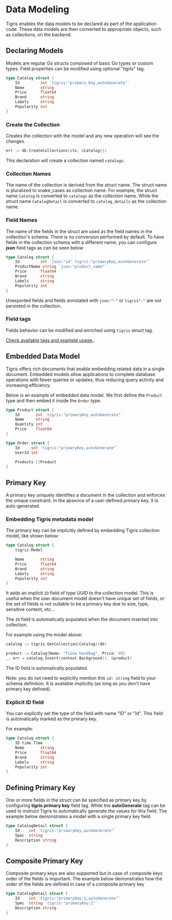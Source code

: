 # Data Modeling

Tigris enables the data models to be declared as part of the
application code. These data models are then converted to appropriate
objects, such as collections, on the backend.

## Declaring Models

Models are regular Go structs composed of basic Go types or custom types.
Field properties can be modified using optional "tigris" tag.

```go
type Catalog struct {
	Id         int `tigris:"primary_key,autoGenerate"`
	Name       string
	Price      float64
	Brand      string
	Labels     string
	Popularity int
}
```

### Create the Collection

Creates the collection with the model and any new operation will see the changes.

```go
err := db.CreateCollections(ctx, &Catalog{})
```

This declaration will create a collection named `catalogs`.

### Collection Names

The name of the collection is derived from the struct name. The struct
name is pluralized to snake_cases as collection name. For example, the
struct name `Catalog` is converted to `catalogs` as the collection name. While
the struct name `CatalogDetail` is converted to `catalog_details` as the
collection name.

### Field Names

The name of the fields in the struct are used as the field names in the
collection's schema. There is no conversion performed by default. To have
fields in the collection schema with a different name, you can configure
**json** field tags as can be seen below

```go
type Catalog struct {
	Id         int `json:"id" tigris:"primaryKey,autoGenerate"`
	ProductName string `json:"product_name"`
	Price      float64
	Brand      string
	Labels     string
	Popularity int
}
```

Unexported fields and fields annotated with `json:"-"` or `tigris"-"` are
not persisted in the collection.

### Field tags

Fields behavior can be modified and enriched using `tigris` struct tag.

[Check available tags and example usage.](#field-tags).

## Embedded Data Model

Tigris offers rich documents that enable embedding related data in a single
document. Embedded models allow applications to complete database operations
with fewer queries or updates, thus reducing query activity and increasing
efficiency.

Below is an example of embedded data model. We first define the `Product`
type and then embed it inside the `Order` type.

```go
type Product struct {
	Id       int `tigris:"primaryKey,autoGenerate"`
	Name     string
	Quantity int
	Price    float64
}

type Order struct {
	Id     int `tigris:"primaryKey,autoGenerate"`
	UserId int

	Products []Product
}
```

## Primary Key

A primary key uniquely identifies a document in the collection and enforces
the unique constraint. In the absence of a user-defined primary key, it is
auto-generated.

### Embedding Tigris metadata model

The primary key can be implicitly defined by embedding Tigris collection model,
like shown below:

```go
type Catalog struct {
    tigris.Model

	Name       string
	Price      float64
	Brand      string
	Labels     string
	Popularity int
}
```

It adds an implicit `ID` field of type UUID to the collection model.
This is useful when the user document model doesn't have unique set of fields,
or the set of fields is not suitable to be a primary key due to size, type,
sensitive content, etc...

The `ID` field is automatically populated when the document inserted into collection.

For example using the model above:

```go
catalog := tigris.GetCollection[Catalog](db)

product := Catalog{Name: "fiona handbag", Price: 99}
_, err = catalog.Insert(context.Background(), &product)
```

The ID field is automatically populated.

Note: you do not need to explicitly mention this `id: string` field to your
schema definition. It is available implicitly (as long as you don't have
primary key defined).

### Explicit ID field

You can explicitly set the type of the field with name "ID" or "Id". This field is automatically marked as
the primary key.

For example:

```go
type Catalog struct {
    ID time.Time
	Name       string
	Price      float64
	Brand      string
	Labels     string
	Popularity int
}
```

## Defining Primary Key

One or more fields in the struct can be specified as primary key by
configuring **tigris primary key** field tag. While the **autoGenerate** tag
can be used to instruct Tigris to automatically generate the values for this
field. The example below demonstrates a model with a single primary key field

```go
type CatalogDetail struct {
	Id    int `tigris:"primaryKey,autoGenerate"`
	Spec  string
	Description string
}
```

## Composite Primary Key

Composite primary keys are also supported but in case of composite keys
order of the fields is important. The example below demonstrates
how the order of the fields are defined in case of a composite primary key

```go
type CatalogDetail struct {
	Id    int `tigris:"primaryKey:1,autoGenerate"`
	Spec  string `tigris:"primaryKey:2"`
	Description string
}
```
